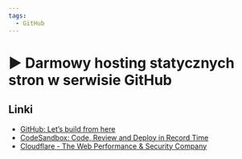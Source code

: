 ```yaml
---
tags:
  - GitHub
---
```



# ▶️ Darmowy hosting statycznych stron w serwisie GitHub

<VimeoPlayer videoId="770683327" />

## Linki

- [GitHub: Let’s build from here](https://github.com/)
- [CodeSandbox: Code, Review and Deploy in Record Time](https://codesandbox.io/)
- [Cloudflare - The Web Performance & Security Company](https://www.cloudflare.com/)
